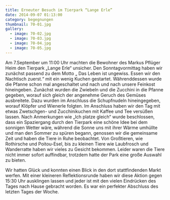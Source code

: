 ```yaml
---
title: Erneuter Besuch im Tierpark “Lange Erle”
date: 2014-09-07 01:13:00
category: begegnungen
thumbnail: 70-01.jpg
gallery:
  - image: 70-02.jpg
  - image: 70-03.jpg
  - image: 70-04.jpg
  - image: 70-05.jpg
---
```


Am 7.September um 11:00 Uhr machten die Bewohner des Markus Pflüger Heim den Tierpark „Lange Erle“ unsicher. Den Sonntagvormittag haben wir zunächst passend zu dem Motto „ Das Leben ist ungewiss. Essen wir den Nachtisch zuerst.“ mit ein wenig Kuchen gestartet. Währenddessen wurde die Pfanne schon mal angeschaltet und nach und nach unsere Feinkost hineingeben. Zunächst wurden die Zwiebeln und die Zucchini in die Pfanne gegeben, worauf sich gleich der angenehme Geruch des Gemüses ausbreitete. Dazu wurden im Anschluss die Schupfnudeln hineingegeben, worauf Klöpfer und Wienerle folgten.
Im Anschluss haben wir den Tag mit etwas Zwetschgen- und Zucchinikuchen mit Kaffee und Tee versüßen lassen. Nach Anmerkungen wie „Ich platze gleich“ wurde beschlossen, dass ein Spaziergang durch den Tierpark eine schöne Idee bei dem sonnigen Wetter wäre, während die Sonne uns mit ihrer Wärme umhüllte und man den Sommer zu spüren begann, genossen wir die gemeinsame Zeit und haben die Tiere in Ruhe beobachtet. Von Großtieren, wie Rothirsche und Poitou-Esel, bis zu kleinen Tiere wie Laubfrosch und Wanderratte haben wir vieles zu Gesicht bekommen. Leider waren die Tiere nicht immer sofort auffindbar, trotzdem hatte der Park eine große Auswahl zu bieten.

Wir hatten Glück und konnten einen Blick in den dort stattfindenden Markt werfen. Mit einer kleineren Reflektionsrunde haben wir diese Aktion gegen 15:30 Uhr ausklingen lassen und jeder ist mit den vielen Eindrücken des Tages nach Hause gebracht worden. Es war ein perfekter Abschluss des letzten Tages der Woche.
